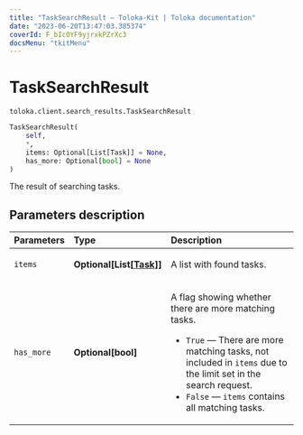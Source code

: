 ```yaml
---
title: "TaskSearchResult — Toloka-Kit | Toloka documentation"
date: "2023-06-20T13:47:03.385374"
coverId: F_bIcOYF9yjrxkPZrXc3
docsMenu: "tkitMenu"
---
```


# TaskSearchResult

`toloka.client.search_results.TaskSearchResult`

```python
TaskSearchResult(
    self,
    *,
    items: Optional[List[Task]] = None,
    has_more: Optional[bool] = None
)
```

The result of searching tasks.

## Parameters description

| Parameters | Type | Description |
| :----------| :----| :-----------|
`items`|**Optional\[List\[[Task](/docs/toloka-kit/reference/toloka.client.task.Task)\]\]**|<p>A list with found tasks.</p>
`has_more`|**Optional\[bool\]**|<p>A flag showing whether there are more matching tasks.</p> <ul> <li>`True` — There are more matching tasks, not included in `items` due to the limit set in the search request.</li> <li>`False` — `items` contains all matching tasks.</li> </ul>